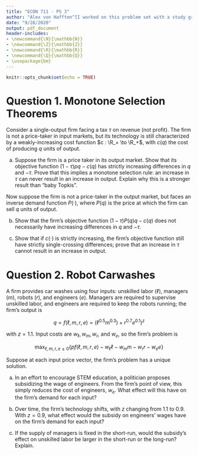 ```yaml
---
title: "ECON 711 - PS 3"
author: "Alex von Hafften^[I worked on this problem set with a study group of Michael Nattinger, Andrew Smith, Tyler Welch, and Ryan Mather. I also discussed problems with Emily Case, Sarah Bass, and Danny Edgel.]"
date: "9/28/2020"
output: pdf_document
header-includes:
- \newcommand{\N}{\mathbb{N}}
- \newcommand{\Z}{\mathbb{Z}}
- \newcommand{\R}{\mathbb{R}}
- \newcommand{\Q}{\mathbb{Q}}
- \usepackage{bm}
---
```


```r
knitr::opts_chunk$set(echo = TRUE)
```

# Question 1. Monotone Selection Theorems

Consider a single-output firm facing a tax $\tau$ on revenue (not profit).  The firm is not a price-taker in input markets, but its technology is still characterized by a weakly-increasing cost function $c : \R_+ \to \R_+$, with $c(q)$ the cost of producing $q$ units of output.

(a) Suppose the firm is a price taker in its output market.  Show that its objective function $(1-\tau)pq-c(q)$ has strictly increasing differences in $q$ and $-\tau$.  Prove that this implies a monotone selection rule: an increase in $\tau$ can never result in an increase in output.  Explain why this is a stronger result than "baby Topkis".

Now suppose the firm is not a price-taker in the output market, but faces an inverse demand function $P( \cdot)$, where $P(q)$ is the price at which the firm can sell $q$ units of output.

(b) Show that the firm's objective function $(1-\tau)P(q)q-c(q)$ does not necessarily have increasing differences in $q$ and $-\tau$.

(c) Show that if $c(\cdot)$ is strictly increasing, the firm's objective function still have strictly single-crossing differences; prove that an increase in $\tau$ cannot result in an increase in output.

# Question 2. Robot Carwashes

A firm provides car washes using four inputs: unskilled labor ($\ell$), managers ($m$), robots ($r$), and engineers ($e$). Managers are required to supervise unskilled labor, and engineers are required to keep the robots running; the firm's output is 

$$q=f(\ell, m, r, e) =(\ell^{0.5}m^{0.3})+r^{0.7}e^{0.1})^z$$

with $z=1.1$. Input costs are $w_\ell, w_m, w_r,$ and $w_e$, so the firm's problem is 

$$\max_{\ell, m, r, e \ge 0}\{pf(\ell, m, r, e)-w_\ell\ell- w_mm- w_rr-w_ee\}$$

Suppose at each input price vector, the firm's problem has a unique solution.

(a) In an effort to encourage STEM education, a politician proposes subsidizing the wage of engineers.  From the firm's point of view, this simply reduces the cost of engineers, $w_e$. What effect will this have on the firm's demand for each input?

(b) Over time, the firm's technology shifts, with $z$ changing from 1.1 to 0.9. With $z = 0.9$, what effect would the subsidy on engineers' wages have on the firm's demand for each input?

(c) If the supply of managers is fixed in the short-run, would the subsidy's effect on unskilled labor be larger in the short-run or the long-run? Explain.